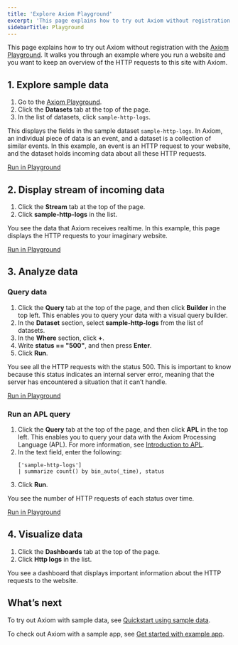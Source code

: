 ```yaml
---
title: 'Explore Axiom Playground'
excerpt: 'This page explains how to try out Axiom without registration with the Axiom Playground.'
sidebarTitle: Playground
---
```


This page explains how to try out Axiom without registration with the [Axiom Playground](https://play.axiom.co/). It walks you through an example where you run a website and you want to keep an overview of the HTTP requests to this site with Axiom.

## 1. Explore sample data

1. Go to the [Axiom Playground](https://play.axiom.co/).
1. Click the **Datasets** tab at the top of the page.
1. In the list of datasets, click `sample-http-logs`.

This displays the fields in the sample dataset `sample-http-logs`. In Axiom, an individual piece of data is an event, and a dataset is a collection of similar events. In this example, an event is an HTTP request to your website, and the dataset holds incoming data about all these HTTP requests.

[Run in Playground](https://play.axiom.co/axiom-play-qf1k/datasets/sample-http-logs)

## 2. Display stream of incoming data

1. Click the **Stream** tab at the top of the page.
1. Click **sample-http-logs** in the list.

You see the data that Axiom receives realtime. In this example, this page displays the HTTP requests to your imaginary website.

[Run in Playground](https://play.axiom.co/axiom-play-qf1k/stream/sample-http-logs)

## 3. Analyze data

### Query data

1. Click the **Query** tab at the top of the page, and then click **Builder** in the top left. This enables you to query your data with a visual query builder.
1. In the **Dataset** section, select **sample-http-logs** from the list of datasets.
1. In the **Where** section, click **+**.
1. Write **status == "500"**, and then press **Enter**.
1. Click **Run**.

You see all the HTTP requests with the status 500. This is important to know because this status indicates an internal server error, meaning that the server has encountered a situation that it can’t handle.

[Run in Playground](https://play.axiom.co/axiom-play-qf1k/query?initForm=%7B%22apl%22%3A%22%5B'sample-http-logs'%5D%20%7C%20where%20status%20%3D%3D%20'500'%22%7D)

### Run an APL query

1. Click the **Query** tab at the top of the page, and then click **APL** in the top left. This enables you to query your data with the Axiom Processing Language (APL). For more information, see [Introduction to APL](/apl/introduction).
1. In the text field, enter the following:
    ```kusto
    ['sample-http-logs']
    | summarize count() by bin_auto(_time), status
    ```
1. Click **Run**.

You see the number of HTTP requests of each status over time.

[Run in Playground](https://play.axiom.co/axiom-play-qf1k/query?initForm=%7B%22apl%22%3A%22%5B'sample-http-logs'%5D%20%7C%20summarize%20count()%20by%20bin_auto(_time)%2C%20status%22%7D)

## 4. Visualize data

1. Click the **Dashboards** tab at the top of the page.
1. Click **Http logs** in the list.

You see a dashboard that displays important information about the HTTP requests to the website.

## What’s next

To try out Axiom with sample data, see [Quickstart using sample data](getting-started-guide/quickstart-using-sample-data).

To check out Axiom with a sample app, see [Get started with example app](/getting-started-guide/get-started-example-app).